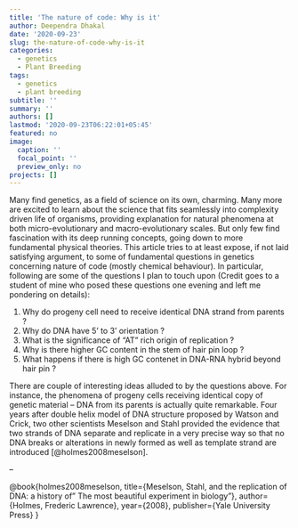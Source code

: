 ```yaml
---
title: 'The nature of code: Why is it'
author: Deependra Dhakal
date: '2020-09-23'
slug: the-nature-of-code-why-is-it
categories:
  - genetics
  - Plant Breeding
tags:
  - genetics
  - plant breeding
subtitle: ''
summary: ''
authors: []
lastmod: '2020-09-23T06:22:01+05:45'
featured: no
image:
  caption: ''
  focal_point: ''
  preview_only: no
projects: []
---
```


Many find genetics, as a field of science on its own, charming. Many more are excited to learn about the science that fits seamlessly into complexity driven life of organisms, providing explanation for natural phenomena at both micro-evolutionary and macro-evolutionary scales. But only few find fascination with its deep running concepts, going down to more fundamental physical theories. This article tries to at least expose, if not laid satisfying argument, to some of fundamental questions in genetics concerning nature of code (mostly chemical behaviour). In particular, following are some of the questions I plan to touch upon (Credit goes to a student of mine who posed these questions one evening and left me pondering on details):

1. Why do progeny cell need to receive identical DNA strand from parents ?
2. Why do DNA have 5' to 3' orientation ?
3. What is the significance of "AT" rich origin of replication ?
4. Why is there higher GC content in the stem of hair pin loop ?
5. What happens if there is high GC contenet in DNA-RNA hybrid beyond hair pin ?

There are couple of interesting ideas alluded to by the questions above. For instance, the phenomena of progeny cells receiving identical copy of genetic material -- DNA from its parents is actually quite remarkable. Four years after double helix model of DNA structure proposed by Watson and Crick, two other scientists Meselson and Stahl provided the evidence that two strands of DNA separate and replicate in a very precise way so that no DNA breaks or alterations in newly formed as well as template strand are introduced [@holmes2008meselson]. 


--

@book{holmes2008meselson,
  title={Meselson, Stahl, and the replication of DNA: a history of" The most beautiful experiment in biology"},
  author={Holmes, Frederic Lawrence},
  year={2008},
  publisher={Yale University Press}
}

